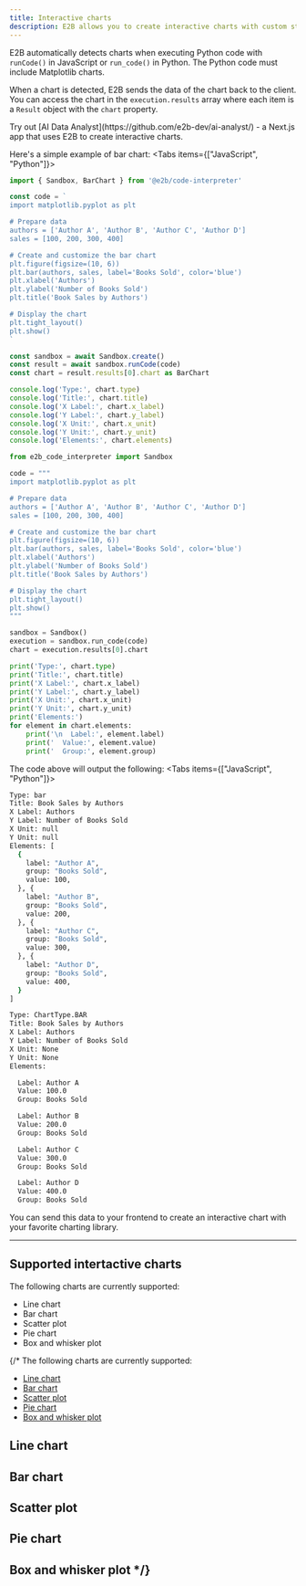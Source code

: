 ```yaml
---
title: Interactive charts
description: E2B allows you to create interactive charts with custom styling.
---
```


E2B automatically detects charts when executing Python code with `runCode()` in JavaScript or `run_code()` in Python. The Python code must include Matplotlib charts.

When a chart is detected, E2B sends the data of the chart back to the client. You can access the chart in the `execution.results` array where each item is a `Result` object with the `chart` property.

<Callout>
Try out [AI Data Analyst](https://github.com/e2b-dev/ai-analyst/) - a Next.js app that uses E2B to create interactive charts.
</Callout>

Here's a simple example of bar chart:
<Tabs items={["JavaScript", "Python"]}>
```js tab
import { Sandbox, BarChart } from '@e2b/code-interpreter'

const code = `
import matplotlib.pyplot as plt

# Prepare data
authors = ['Author A', 'Author B', 'Author C', 'Author D']
sales = [100, 200, 300, 400]

# Create and customize the bar chart
plt.figure(figsize=(10, 6))
plt.bar(authors, sales, label='Books Sold', color='blue')
plt.xlabel('Authors')
plt.ylabel('Number of Books Sold')
plt.title('Book Sales by Authors')

# Display the chart
plt.tight_layout()
plt.show()
`

const sandbox = await Sandbox.create()
const result = await sandbox.runCode(code)
const chart = result.results[0].chart as BarChart

console.log('Type:', chart.type)
console.log('Title:', chart.title)
console.log('X Label:', chart.x_label)
console.log('Y Label:', chart.y_label)
console.log('X Unit:', chart.x_unit)
console.log('Y Unit:', chart.y_unit)
console.log('Elements:', chart.elements)
```

```python tab
from e2b_code_interpreter import Sandbox

code = """
import matplotlib.pyplot as plt

# Prepare data
authors = ['Author A', 'Author B', 'Author C', 'Author D']
sales = [100, 200, 300, 400]

# Create and customize the bar chart
plt.figure(figsize=(10, 6))
plt.bar(authors, sales, label='Books Sold', color='blue')
plt.xlabel('Authors')
plt.ylabel('Number of Books Sold')
plt.title('Book Sales by Authors')

# Display the chart
plt.tight_layout()
plt.show()
"""

sandbox = Sandbox()
execution = sandbox.run_code(code)
chart = execution.results[0].chart

print('Type:', chart.type)
print('Title:', chart.title)
print('X Label:', chart.x_label)
print('Y Label:', chart.y_label)
print('X Unit:', chart.x_unit)
print('Y Unit:', chart.y_unit)
print('Elements:')
for element in chart.elements:
    print('\n  Label:', element.label)
    print('  Value:', element.value)
    print('  Group:', element.group)
```
</Tabs>

The code above will output the following:
<Tabs items={["JavaScript", "Python"]}>
```bash tab
Type: bar
Title: Book Sales by Authors
X Label: Authors
Y Label: Number of Books Sold
X Unit: null
Y Unit: null
Elements: [
  {
    label: "Author A",
    group: "Books Sold",
    value: 100,
  }, {
    label: "Author B",
    group: "Books Sold",
    value: 200,
  }, {
    label: "Author C",
    group: "Books Sold",
    value: 300,
  }, {
    label: "Author D",
    group: "Books Sold",
    value: 400,
  }
]
```

```bash tab
Type: ChartType.BAR
Title: Book Sales by Authors
X Label: Authors
Y Label: Number of Books Sold
X Unit: None
Y Unit: None
Elements:

  Label: Author A
  Value: 100.0
  Group: Books Sold

  Label: Author B
  Value: 200.0
  Group: Books Sold

  Label: Author C
  Value: 300.0
  Group: Books Sold

  Label: Author D
  Value: 400.0
  Group: Books Sold
```
</Tabs>

You can send this data to your frontend to create an interactive chart with your favorite charting library.

---

## Supported intertactive charts
The following charts are currently supported:
- Line chart
- Bar chart
- Scatter plot
- Pie chart
- Box and whisker plot


{/* The following charts are currently supported:
- [Line chart](#line-chart)
- [Bar chart](#bar-chart)
- [Scatter plot](#scatter-plot)
- [Pie chart](#pie-chart)
- [Box and whisker plot](#box-and-whisker-plot)


## Line chart

## Bar chart

## Scatter plot

## Pie chart

## Box and whisker plot */}